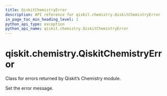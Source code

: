 ```yaml
---
title: QiskitChemistryError
description: API reference for qiskit.chemistry.QiskitChemistryError
in_page_toc_min_heading_level: 1
python_api_type: exception
python_api_name: qiskit.chemistry.QiskitChemistryError
---
```


# qiskit.chemistry.QiskitChemistryError

<Class id="qiskit.chemistry.QiskitChemistryError" name="QiskitChemistryError" isDedicatedPage={true} github="https://github.com/qiskit-community/qiskit-aqua/tree/stable/0.9/qiskit/chemistry/qiskit_chemistry_error.py" signature="QiskitChemistryError(*message)">
  Class for errors returned by Qiskit’s Chemistry module.

  Set the error message.
</Class>

